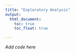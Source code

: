```yaml
---
title: "Exploratory Analysis"
output: 
  html_document:
    toc: true
    toc_float: true

---
```


*Add code here*